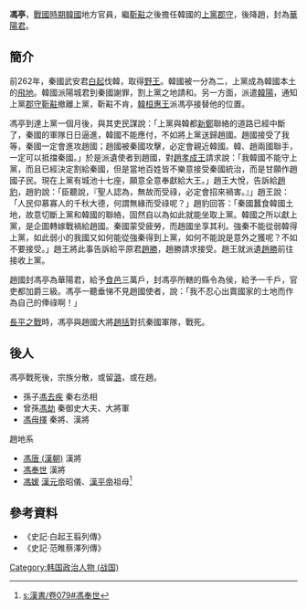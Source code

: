 {{inappropriate tone| time=2010-06-30}}

'''馮亭'''{{BD|？||前260年|catIdx=F}}，[[戰國時期|戰國時期]][[韓國_(戰國)|韓國]]地方官員，繼[[靳黈|靳黈]]之後擔任韓國的[[上黨|上黨]][[郡守|郡守]]，後降趙，封為[[華陽君|華陽君]]。

==簡介==
前262年，秦國武安君[[白起|白起]]伐韓，取得[[野王|野王]]。韓國被一分為二，上黨成為韓國本土的[[飛地|飛地]]。韓國派陽城君到秦國謝罪，割上黨之地請和。另一方面，派遣[[韓陽|韓陽]]，通知上黨[[郡守|郡守]][[靳黈|靳黈]]撤離上黨，靳黈不肯，[[韓桓惠王|韓桓惠王]]派馮亭接替他的位置。

馮亭到達上黨一個月後，與其吏民謀說：「上黨與韓都[[新鄭|新鄭]]聯絡的道路已經中斷了，秦國的軍隊日日逼進，韓國不能應付，不如將上黨送歸趙國。趙國接受了我等，秦國一定會進攻趙國；趙國被秦國攻擊，必定會親近韓國。韓、趙兩國聯手，一定可以抵擋秦國。」於是派遺使者到趙國，對[[趙孝成王|趙孝成王]]請求說：「我韓國不能守上黨，而且已經決定割給秦國，但是當地百姓皆不樂意接受秦國統治，而是甘願作趙國子民。現在上黨有城池十七座，願意全意奉獻給大王。」趙王大悅，告訴給[[趙豹|趙豹]]，趙豹說：「臣聽說，『聖人認為，無故而受祿，必定會招來禍害。』」趙王說：「人民仰慕寡人的千秋大德，何謂無緣而受祿呢？」趙豹回答：「秦國蠶食韓國土地，故意切斷上黨和韓國的聯絡，固然自以為如此就能坐取上黨。韓國之所以獻上黨，是企圖轉嫁戰禍給趙國。秦國蒙受疲勞，而趙國坐享其利。強秦不能從弱韓得上黨，如此弱小的我國又如何能從強秦得到上黨，如何不能說是意外之獲呢？不如不要接受。」趙王將此事告訴給平原君[[趙勝|趙勝]]，趙勝請求接受。趙王就派遺[[趙勝|趙勝]]前往接收上黨。

趙國封馮亭為華陽君，給予[[食邑|食邑]]三萬戶，封馮亭所轄的縣令為侯，給予一千戶，官吏都加爵三級。馮亭一聽垂悌不見趙國使者，說：「我不忍心出賣國家的土地而作為自己的俸祿啊！」

[[長平之戰|長平之戰]]時，馮亭與趙國大將[[趙括|趙括]]對抗秦國軍隊，戰死。

== 後人 ==
馮亭戰死後，宗族分散，或留[[潞州|潞]]，或在趙。
* 孫子[[馮去疾|馮去疾]] 秦右丞相
* 曾孫[[馮劫|馮劫]] 秦御史大夫、大將軍
* [[馮毋擇|馮毋擇]] 秦將、漢將
趙地系
* [[馮唐_(漢朝)|馮唐 (漢朝)]] 漢將
* [[馮奉世|馮奉世]] 漢將
* [[馮媛|馮媛]] [[漢元帝|漢元帝]]昭儀、[[漢平帝|漢平帝]]祖母<ref>[[s:漢書/卷079#馮奉世|s:漢書/卷079#馮奉世]]</ref>

==參考資料==
*《史記·白起王翦列傳》
*《史記·范睢蔡澤列傳》
{{reflist}}

[[Category:韩国政治人物_(战国)|Category:韩国政治人物 (战国)]]